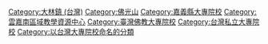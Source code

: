 {{Commons_category}}
{{Category_main}}

[[Category:大林鎮_(台灣)|Category:大林鎮 (台灣)]]
[[Category:佛光山|Category:佛光山]]
[[Category:嘉義縣大專院校|Category:嘉義縣大專院校]]
[[Category:雲嘉南區域教學資源中心|Category:雲嘉南區域教學資源中心]]
[[Category:臺灣佛教大專院校|Category:臺灣佛教大專院校]]
[[Category:台灣私立大專院校|Category:台灣私立大專院校]]
[[Category:以台灣大專院校命名的分類|Category:以台灣大專院校命名的分類]]